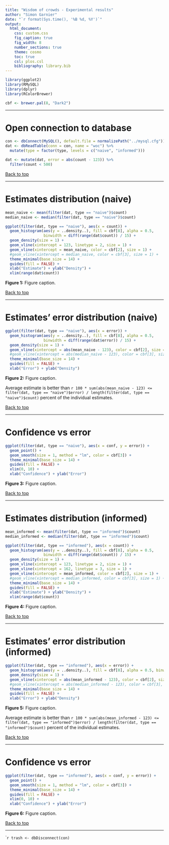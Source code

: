 ```yaml
---
title: "Wisdom of crowds - Experimental results"
author: "Simon Garnier"
date: "`r format(Sys.time(), '%B %d, %Y')`"
output:
  html_document:
    css: custom.css
    fig_caption: true
    fig_width: 8
    number_sections: true
    theme: cosmo
    toc: true
    csl: plos.csl
    bibliography: library.bib
---
```


```r
library(ggplot2)
library(RMySQL)
library(dplyr)
library(RColorBrewer)

cbf <- brewer.pal(8, "Dark2")
```

--- 

# Open connection to database

```r
con <- dbConnect(MySQL(), default.file = normalizePath("../mysql.cfg"))
dat <- dbReadTable(conn = con, name = "woc") %>%
  mutate(type = factor(type, levels = c("naive", "informed")))

dat <- mutate(dat, error = abs(count - 123)) %>%
  filter(count < 500)
```

[Back to top]("#")

---

# Estimates distribution (naive)

```r
mean_naive <- mean(filter(dat, type == "naive")$count)
median_naive <- median(filter(dat, type == "naive")$count)

ggplot(filter(dat, type == "naive"), aes(x = count)) +
  geom_histogram(aes(y = ..density..), fill = cbf[8], alpha = 0.5, 
                 binwidth = diff(range(dat$count)) / 15) + 
  geom_density(size = 1) + 
  geom_vline(xintercept = 123, linetype = 2, size = 1) + 
  geom_vline(xintercept = mean_naive, color = cbf[2], size = 1) + 
  #geom_vline(xintercept = median_naive, color = cbf[3], size = 1) + 
  theme_minimal(base_size = 14) + 
  guides(fill = FALSE) + 
  xlab("Estimate") + ylab("Density") +
  xlim(range(dat$count))
```
<p class="caption">**Figure 1:** Figure caption.</p>

[Back to top]("#")

---

# Estimates' error distribution (naive)

```r
ggplot(filter(dat, type == "naive"), aes(x = error)) +
  geom_histogram(aes(y = ..density..), fill = cbf[8], alpha = 0.5, 
                 binwidth = diff(range(dat$error)) / 15) + 
  geom_density(size = 1) + 
  geom_vline(xintercept = abs(mean_naive - 123), color = cbf[2], size = 1) + 
  #geom_vline(xintercept = abs(median_naive - 123), color = cbf[3], size = 1) +
  theme_minimal(base_size = 14) + 
  guides(fill = FALSE) + 
  xlab("Error") + ylab("Density")
```
<p class="caption">**Figure 2:** Figure caption.</p>

Average estimate is better than `r 100 * sum(abs(mean_naive - 123) <= filter(dat, type == "naive")$error) / length(filter(dat, type == "naive")$count)` percent of the individual estimates. 

[Back to top]("#")

---

# Confidence vs error

```r
ggplot(filter(dat, type == "naive"), aes(x = conf, y = error)) +
  geom_point() + 
  geom_smooth(size = 1, method = "lm", color = cbf[3]) + 
  theme_minimal(base_size = 14) + 
  guides(fill = FALSE) + 
  xlim(0, 10) +
  xlab("Confidence") + ylab("Error")
```
<p class="caption">**Figure 3:** Figure caption.</p>

[Back to top]("#")

---

# Estimates distribution (informed)

```r
mean_informed <- mean(filter(dat, type == "informed")$count)
median_informed <- median(filter(dat, type == "informed")$count)

ggplot(filter(dat, type == "informed"), aes(x = count)) +
  geom_histogram(aes(y = ..density..), fill = cbf[8], alpha = 0.5, 
                 binwidth = diff(range(dat$count)) / 15) + 
  geom_density(size = 1) + 
  geom_vline(xintercept = 123, linetype = 2, size = 1) + 
  geom_vline(xintercept = 162, linetype = 3, size = 1) + 
  geom_vline(xintercept = mean_informed, color = cbf[2], size = 1) + 
  #geom_vline(xintercept = median_informed, color = cbf[3], size = 1) + 
  theme_minimal(base_size = 14) + 
  guides(fill = FALSE) + 
  xlab("Estimate") + ylab("Density") + 
  xlim(range(dat$count))
```
<p class="caption">**Figure 4:** Figure caption.</p>

[Back to top]("#")

---

# Estimates' error distribution (informed)

```r
ggplot(filter(dat, type == "informed"), aes(x = error)) +
  geom_histogram(aes(y = ..density..), fill = cbf[8], alpha = 0.5, binwidth = diff(range(dat$error)) / 15) + 
  geom_density(size = 1) + 
  geom_vline(xintercept = abs(mean_informed - 123), color = cbf[2], size = 1) + 
  #geom_vline(xintercept = abs(median_informed - 123), color = cbf[3], size = 1) +
  theme_minimal(base_size = 14) + 
  guides(fill = FALSE) + 
  xlab("Error") + ylab("Density")
```
<p class="caption">**Figure 5:** Figure caption.</p>

Average estimate is better than `r 100 * sum(abs(mean_informed - 123) <= filter(dat, type == "informed")$error) / length(filter(dat, type == "informed")$count)` percent of the individual estimates. 

[Back to top]("#")

---

# Confidence vs error

```r
ggplot(filter(dat, type == "informed"), aes(x = conf, y = error)) +
  geom_point() + 
  geom_smooth(size = 1, method = "lm", color = cbf[3]) + 
  theme_minimal(base_size = 14) + 
  guides(fill = FALSE) + 
  xlim(0, 10) +
  xlab("Confidence") + ylab("Error")
```
<p class="caption">**Figure 6:** Figure caption.</p>

[Back to top]("#")

---

````r
trash <- dbDisconnect(con)
```

